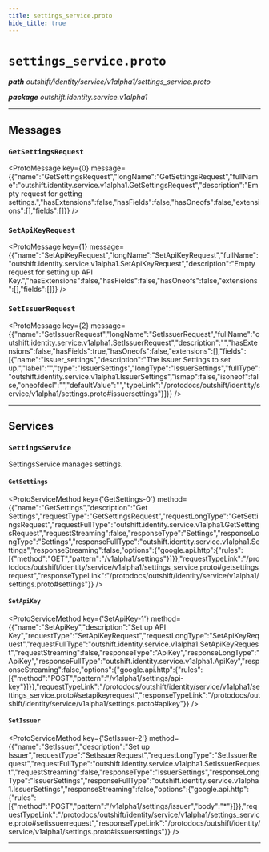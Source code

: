 ```yaml
---
title: settings_service.proto
hide_title: true
---
```



# `settings_service.proto`
_**path** outshift/identity/service/v1alpha1/settings_service.proto_

_**package** outshift.identity.service.v1alpha1_



---

## Messages


### `GetSettingsRequest`
<ProtoMessage key={0} message={{"name":"GetSettingsRequest","longName":"GetSettingsRequest","fullName":"outshift.identity.service.v1alpha1.GetSettingsRequest","description":"Empty request for getting settings.","hasExtensions":false,"hasFields":false,"hasOneofs":false,"extensions":[],"fields":[]}} />


### `SetApiKeyRequest`
<ProtoMessage key={1} message={{"name":"SetApiKeyRequest","longName":"SetApiKeyRequest","fullName":"outshift.identity.service.v1alpha1.SetApiKeyRequest","description":"Empty request for setting up API Key.","hasExtensions":false,"hasFields":false,"hasOneofs":false,"extensions":[],"fields":[]}} />


### `SetIssuerRequest`
<ProtoMessage key={2} message={{"name":"SetIssuerRequest","longName":"SetIssuerRequest","fullName":"outshift.identity.service.v1alpha1.SetIssuerRequest","description":"","hasExtensions":false,"hasFields":true,"hasOneofs":false,"extensions":[],"fields":[{"name":"issuer_settings","description":"The Issuer Settings to set up.","label":"","type":"IssuerSettings","longType":"IssuerSettings","fullType":"outshift.identity.service.v1alpha1.IssuerSettings","ismap":false,"isoneof":false,"oneofdecl":"","defaultValue":"","typeLink":"/protodocs/outshift/identity/service/v1alpha1/settings.proto#issuersettings"}]}} />

---
## Services


### `SettingsService`

SettingsService manages settings.


#### `GetSettings`
<ProtoServiceMethod key={'GetSettings-0'} method={{"name":"GetSettings","description":"Get Settings","requestType":"GetSettingsRequest","requestLongType":"GetSettingsRequest","requestFullType":"outshift.identity.service.v1alpha1.GetSettingsRequest","requestStreaming":false,"responseType":"Settings","responseLongType":"Settings","responseFullType":"outshift.identity.service.v1alpha1.Settings","responseStreaming":false,"options":{"google.api.http":{"rules":[{"method":"GET","pattern":"/v1alpha1/settings"}]}},"requestTypeLink":"/protodocs/outshift/identity/service/v1alpha1/settings_service.proto#getsettingsrequest","responseTypeLink":"/protodocs/outshift/identity/service/v1alpha1/settings.proto#settings"}} />


#### `SetApiKey`
<ProtoServiceMethod key={'SetApiKey-1'} method={{"name":"SetApiKey","description":"Set up API Key","requestType":"SetApiKeyRequest","requestLongType":"SetApiKeyRequest","requestFullType":"outshift.identity.service.v1alpha1.SetApiKeyRequest","requestStreaming":false,"responseType":"ApiKey","responseLongType":"ApiKey","responseFullType":"outshift.identity.service.v1alpha1.ApiKey","responseStreaming":false,"options":{"google.api.http":{"rules":[{"method":"POST","pattern":"/v1alpha1/settings/api-key"}]}},"requestTypeLink":"/protodocs/outshift/identity/service/v1alpha1/settings_service.proto#setapikeyrequest","responseTypeLink":"/protodocs/outshift/identity/service/v1alpha1/settings.proto#apikey"}} />


#### `SetIssuer`
<ProtoServiceMethod key={'SetIssuer-2'} method={{"name":"SetIssuer","description":"Set up Issuer","requestType":"SetIssuerRequest","requestLongType":"SetIssuerRequest","requestFullType":"outshift.identity.service.v1alpha1.SetIssuerRequest","requestStreaming":false,"responseType":"IssuerSettings","responseLongType":"IssuerSettings","responseFullType":"outshift.identity.service.v1alpha1.IssuerSettings","responseStreaming":false,"options":{"google.api.http":{"rules":[{"method":"POST","pattern":"/v1alpha1/settings/issuer","body":"*"}]}},"requestTypeLink":"/protodocs/outshift/identity/service/v1alpha1/settings_service.proto#setissuerrequest","responseTypeLink":"/protodocs/outshift/identity/service/v1alpha1/settings.proto#issuersettings"}} />


---


  